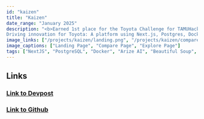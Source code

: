 ```yaml
---
id: "kaizen"
title: "Kaizen"
date_range: "January 2025"
description: "<b>Earned 1st place for the Toyota Challenge for TAMUHack 2025.</b><br />
Driving innovation for Toyota: A platform using Next.js, Postgres, Docker, and Arize AI tools to deliver traceable, high-quality insights—constantly improving beyond expectations. "
image_links: ["/projects/kaizen/landing.png", "/projects/kaizen/compare.jpg", "/projects/kaizen/explore.jpg"]
image_captions: ["Landing Page", "Compare Page", "Explore Page"]
tags: ["NextJS", "PostgreSQL", "Docker", "Arize AI", "Beautiful Soup", "Flask", "OpenAI", "Selenium", "TailwindCSS"]
---
```


## Links
### [Link to Devpost](https://devpost.com/software/kaizen-ri9yp2)
### [Link to Github](https://github.com/zanbowie138/TAMUHack25)


